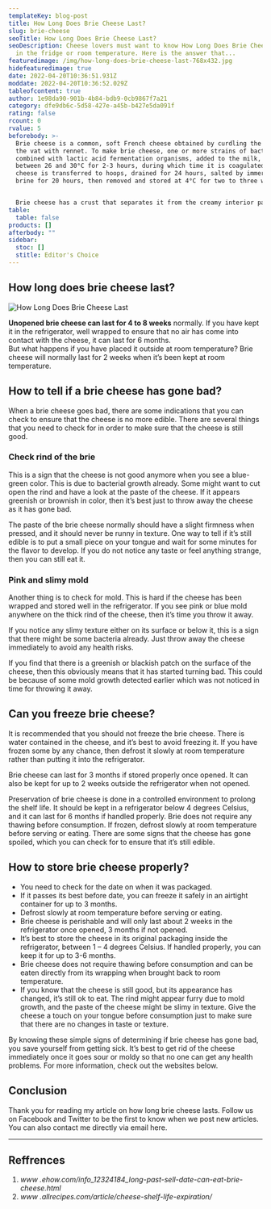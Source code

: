 ```yaml
---
templateKey: blog-post
title: How Long Does Brie Cheese Last?
slug: brie-cheese
seoTitle: How Long Does Brie Cheese Last?
seoDescription: Cheese lovers must want to know How Long Does Brie Cheese Last
  in the fridge or room temperature. Here is the answer that...
featuredimage: /img/how-long-does-brie-cheese-last-768x432.jpg
hidefeaturedimage: true
date: 2022-04-20T10:36:51.931Z
moddate: 2022-04-20T10:36:52.029Z
tableofcontent: true
author: 1e98da90-901b-4b84-bdb9-0cb9867f7a21
category: dfe9db6c-5d58-427e-a45b-b427e5da091f
rating: false
rcount: 0
rvalue: 5
beforebody: >-
  Brie cheese is a common, soft French cheese obtained by curdling the milk in
  the vat with rennet. To make brie cheese, one or more strains of bacteria are
  combined with lactic acid fermentation organisms, added to the milk, and held
  between 26 and 30°C for 2-3 hours, during which time it is coagulated. The
  cheese is transferred to hoops, drained for 24 hours, salted by immersion in
  brine for 20 hours, then removed and stored at 4°C for two to three weeks.


  Brie cheese has a crust that separates it from the creamy interior paste. It has average moisture of 56%, giving it a mild, buttery flavor. It also contains double the amount of fat compared to other cheese varieties, with a fat content of 64%. While brie can be served at all temperatures, it is best at room temperature (15°C). The softness and taste are best experienced when it is not cold. But **how long does brie cheese last?** This is a question that we are going to answer today.
table:
  table: false
products: []
afterbody: ""
sidebar:
  stoc: []
  stitle: Editor's Choice
---
```

## How long does brie cheese last?

![How Long Does Brie Cheese Last](/img/how-long-does-brie-cheese-last-768x432.jpg "How Long Does Brie Cheese Last")

<!--StartFragment-->

**Unopened brie cheese can last for 4 to 8 weeks** normally. If you have kept it in the refrigerator, well wrapped to ensure that no air has come into contact with the cheese, it can last for 6 months.\
But what happens if you have placed it outside at room temperature? Brie cheese will normally last for 2 weeks when it’s been kept at room temperature.

## How to tell if a brie cheese has gone bad?

When a brie cheese goes bad, there are some indications that you can check to ensure that the cheese is no more edible. There are several things that you need to check for in order to make sure that the cheese is still good.

### Check rind of the brie

This is a sign that the cheese is not good anymore when you see a blue-green color. This is due to bacterial growth already. Some might want to cut open the rind and have a look at the paste of the cheese. If it appears greenish or brownish in color, then it’s best just to throw away the cheese as it has gone bad.

The paste of the brie cheese normally should have a slight firmness when pressed, and it should never be runny in texture. One way to tell if it’s still edible is to put a small piece on your tongue and wait for some minutes for the flavor to develop. If you do not notice any taste or feel anything strange, then you can still eat it.

### Pink and slimy mold

Another thing is to check for mold. This is hard if the cheese has been wrapped and stored well in the refrigerator. If you see pink or blue mold anywhere on the thick rind of the cheese, then it’s time you throw it away.

If you notice any slimy texture either on its surface or below it, this is a sign that there might be some bacteria already. Just throw away the cheese immediately to avoid any health risks.

If you find that there is a greenish or blackish patch on the surface of the cheese, then this obviously means that it has started turning bad. This could be because of some mold growth detected earlier which was not noticed in time for throwing it away.

## Can you freeze brie cheese?

It is recommended that you should not freeze the brie cheese. There is water contained in the cheese, and it’s best to avoid freezing it. If you have frozen some by any chance, then defrost it slowly at room temperature rather than putting it into the refrigerator.

Brie cheese can last for 3 months if stored properly once opened. It can also be kept for up to 2 weeks outside the refrigerator when not opened.

Preservation of brie cheese is done in a controlled environment to prolong the shelf life. It should be kept in a refrigerator below 4 degrees Celsius, and it can last for 6 months if handled properly. Brie does not require any thawing before consumption. If frozen, defrost slowly at room temperature before serving or eating. There are some signs that the cheese has gone spoiled, which you can check for to ensure that it’s still edible.

## How to store brie cheese properly?

* You need to check for the date on when it was packaged.
* If it passes its best before date, you can freeze it safely in an airtight container for up to 3 months.
* Defrost slowly at room temperature before serving or eating.
* Brie cheese is perishable and will only last about 2 weeks in the refrigerator once opened, 3 months if not opened.
* It’s best to store the cheese in its original packaging inside the refrigerator, between 1 – 4 degrees Celsius. If handled properly, you can keep it for up to 3-6 months.
* Brie cheese does not require thawing before consumption and can be eaten directly from its wrapping when brought back to room temperature.
* If you know that the cheese is still good, but its appearance has changed, it’s still ok to eat. The rind might appear furry due to mold growth, and the paste of the cheese might be slimy in texture. Give the cheese a touch on your tongue before consumption just to make sure that there are no changes in taste or texture.

By knowing these simple signs of determining if brie cheese has gone bad, you save yourself from getting sick. It’s best to get rid of the cheese immediately once it goes sour or moldy so that no one can get any health problems. For more information, check out the websites below.

## Conclusion

Thank you for reading my article on how long brie cheese lasts. Follow us on Facebook and Twitter to be the first to know when we post new articles. You can also contact me directly via email here.

- - -

## Reffrences

1. *www .ehow.com/info_12324184_long-past-sell-date-can-eat-brie-cheese.html*
2. *www .allrecipes.com/article/cheese-shelf-life-expiration/*